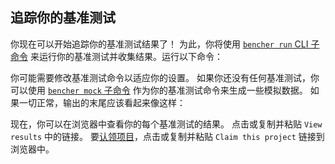 
## 追踪你的基准测试

你现在可以开始追踪你的基准测试结果了！
为此，你将使用 [`bencher run` CLI 子命令][bencher run] 来运行你的基准测试并收集结果。运行以下命令：

<BencherRun isConsole={true} />

你可能需要修改基准测试命令以适应你的设置。
如果你还没有任何基准测试，你可以使用 [`bencher mock` 子命令][bencher mock] 作为你的基准测试命令来生成一些模拟数据。
如果一切正常，输出的末尾应该看起来像这样：

<BencherRunOutput />

现在，你可以在浏览器中查看你的每个基准测试的结果。
点击或复制并粘贴 `View results` 中的链接。
要[认领项目][claim project]，点击或复制并粘贴 `Claim this project` 链接到浏览器中。

[bencher run]: /zh/docs/explanation/bencher-run/
[bencher mock]: /zh/docs/reference/bencher-metric-format/#bencher-mock
[claim project]: /zh/docs/how-to/claim/
